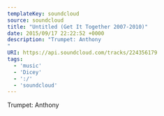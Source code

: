 ---
templateKey: soundcloud
source: soundcloud
title: "Untitled (Get It Together 2007-2010)"
date: 2015/09/17 22:22:52 +0000
description: "Trumpet: Anthony
"
URI: https://api.soundcloud.com/tracks/224356179
tags: 
  - 'music'
  - 'Dicey'
  - ':/'
  - 'soundcloud'
---

Trumpet: Anthony


